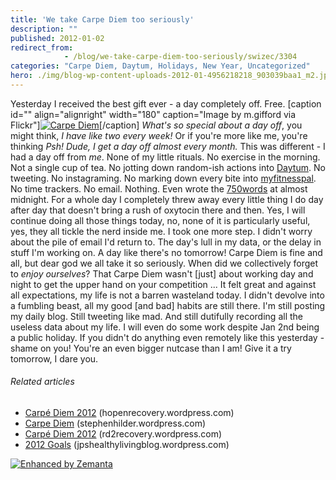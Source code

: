 ```yaml
---
title: 'We take Carpe Diem too seriously'
description: ""
published: 2012-01-02
redirect_from: 
            - /blog/we-take-carpe-diem-too-seriously/swizec/3304
categories: "Carpe Diem, Daytum, Holidays, New Year, Uncategorized"
hero: ./img/blog-wp-content-uploads-2012-01-4956218218_903039baa1_m2.jpg
---
```

Yesterday I received the best gift ever - a day completely off. Free. \[caption id=&quot;&quot; align=&quot;alignright&quot; width=&quot;180&quot; caption=&quot;Image by m.gifford via Flickr&quot;][![Carpe Diem](./img/blog-wp-content-uploads-2012-01-4956218218_903039baa1_m2.jpg "Carpe Diem")](http://www.flickr.com/photos/43661283@N00/4956218218)\[/caption] _What&#x27;s so special about a day off_, you might think, _I have like two every week!_ Or if you&#x27;re more like me, you&#x27;re thinking _Psh! Dude, I get a day off almost every month._ This was different - I had a day off from _me_. None of my little rituals. No exercise in the morning. Not a single cup of tea. No jotting down random-ish actions into [Daytum](http://www.daytum.com/ "Daytum"). No tweeting. No instagraming. No marking down every bite into [myfitnesspal](http://www.myfitnesspal.com/). No time trackers. No email. Nothing. Even wrote the [750words](http://750words.com/) at almost midnight. For a whole day I completely threw away every little thing I do day after day that doesn&#x27;t bring a rush of oxytocin there and then. Yes, I will continue doing all those things today, no, none of it is particularly useful, yes, they all tickle the nerd inside me. I took one more step. I didn&#x27;t worry about the pile of email I&#x27;d return to. The day&#x27;s lull in my data, or the delay in stuff I&#x27;m working on. A day like there&#x27;s no tomorrow! Carpe Diem is fine and all, but dear god we all take it so seriously. When did we collectively forget to _enjoy ourselves_? That Carpe Diem wasn&#x27;t \[just] about working day and night to get the upper hand on your competition ... It felt great and against all expectations, my life is not a barren wasteland today. I didn&#x27;t devolve into a fumbling beast, all my good \[and bad] habits are still there. I&#x27;m still posting my daily blog. Still tweeting like mad. And still dutifully recording all the useless data about my life. I will even do some work despite Jan 2nd being a public holiday. If you didn&#x27;t do anything even remotely like this yesterday - shame on you! You&#x27;re an even bigger nutcase than I am! Give it a try tomorrow, I dare you.

###### Related articles

- [Carpé Diem 2012](http://hopenrecovery.wordpress.com/2011/12/30/carpe-diem-2012/) (hopenrecovery.wordpress.com)
- [Carpe Diem](http://stephenhilder.wordpress.com/2011/12/30/carpediem/) (stephenhilder.wordpress.com)
- [Carpé Diem 2012](http://rd2recovery.wordpress.com/2011/12/30/carpe-diem-2012/) (rd2recovery.wordpress.com)
- [2012 Goals](http://jpshealthylivingblog.wordpress.com/2011/12/30/2012-goals/) (jpshealthylivingblog.wordpress.com)

[![Enhanced by Zemanta](http://img.zemanta.com/zemified_e.png?x-id=3b8af50e-bc08-48b8-af2f-82f257294ca0)](http://www.zemanta.com/ "Enhanced by Zemanta")